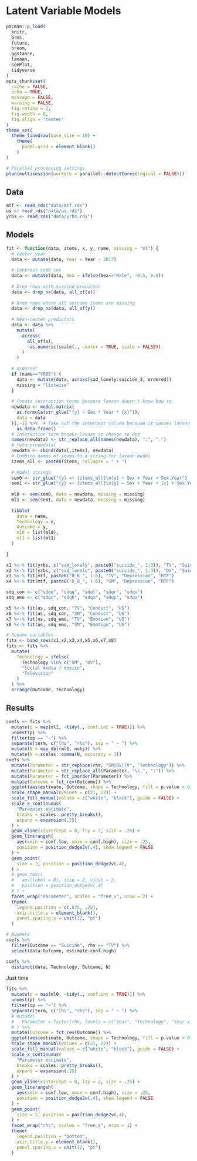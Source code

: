 # Latent Variable Models

```r
pacman::p_load(
  knitr, 
  brms, 
  future,
  broom,
  ggstance,
  lavaan,
  semPlot,
  tidyverse
)
opts_chunk$set(
  cache = FALSE,
  echo = TRUE,
  message = FALSE,
  warning = FALSE,
  fig.retina = 2, 
  fig.width = 8,
  fig.align = 'center'
)
theme_set(
  theme_linedraw(base_size = 10) +
    theme(
      panel.grid = element_blank()
    )
)
```

```r
# Parallel processing settings
plan(multisession(workers = parallel::detectCores(logical = FALSE)))
```

## Data

```r
mtf <- read_rds("data/mtf.rds")
us <- read_rds("data/us.rds")
yrbs <- read_rds("data/yrbs.rds")
```

## Models

```r
fit <- function(data, items, x, y, name, missing = "ml") {
  # Center year
  data <- mutate(data, Year = Year - 2017)
  
  # Contrast code sex
  data <- mutate(data, Sex = ifelse(Sex=="Male", -0.5, 0.5))
  
  # Drop rows with missing predictor
  data <- drop_na(data, all_of(x))
  
  # Drop rows where all outcome items are missing
  data <- drop_na(data, all_of(y))
  
  # Mean-center predictors
  data <- data %>% 
    mutate(
      across(
        all_of(x), 
        ~as.numeric(scale(., center = TRUE, scale = FALSE))
      )
    )
  
  # Ordered?
  if (name=="YRBS") {
    data <- mutate(data, across(sad_lonely:suicide_3, ordered))
    missing = "listwise"
  }
  
  # Create interaction terms because lavaan doesn't know how to
  newdata <- model.matrix(
    as.formula(str_glue("{y} ~ Sex * Year * {x}")), 
    data = data
  )[,-1] %>%  # Take out the intercept column because it causes lavaan to break
    as.data.frame()
  # Interaction term breaks lavaan so change to dot
  names(newdata) <- str_replace_all(names(newdata), ":", ".")
  # return(newdata)
  newdata <- cbind(data[,items], newdata)
  # Combine names of items to a string for lavaan model
  items_all <- paste0(items, collapse = " + ")
  
  # Model strings
  sem0 <- str_glue("{y} =~ {items_all}\n{y} ~ Sex + Year + Sex.Year")
  sem1 <- str_glue("{y} =~ {items_all}\n{y} ~ Sex + Year + {x} + Sex.Year + Sex.{x} + Year.{x} + Sex.Year.{x}")
  
  ml0 <- sem(sem0, data = newdata, missing = missing)
  ml1 <- sem(sem1, data = newdata, missing = missing)
  
  tibble(
    data = name,
    Technology = x,
    Outcome = y,
    ml0 = list(ml0),
    ml1 = list(ml1)
  )
  
}
```

```r
x1 %<-% fit(yrbs, c("sad_lonely", paste0("suicide_", 1:3)), "TV", "Suicide", "YRBS")
x2 %<-% fit(yrbs, c("sad_lonely", paste0("suicide_", 1:3)), "DV", "Suicide", "YRBS")
x3 %<-% fit(mtf, paste0("D_B_", 1:6), "TV", "Depression", "MTF")
x4 %<-% fit(mtf, paste0("D_B_", 1:6), "SM", "Depression", "MTF")

sdq_con <- c("sdqe", "sdqg", "sdql", "sdqr", "sdqv")
sdq_emo <- c("sdqc", "sdqh", "sdqm", "sdqp", "sdqx")

x5 %<-% fit(us, sdq_con, "TV", "Conduct", "US")
x6 %<-% fit(us, sdq_con, "SM", "Conduct", "US")
x7 %<-% fit(us, sdq_emo, "TV", "Emotion", "US")
x8 %<-% fit(us, sdq_emo, "SM", "Emotion", "US")

# Rename variables
fits <- bind_rows(x1,x2,x3,x4,x5,x6,x7,x8)
fits <- fits %>% 
  mutate(
    Technology = ifelse(
      Technology %in% c("SM", "DV"), 
      "Social media / device", 
      "Television"
    )
  ) %>% 
  arrange(Outcome, Technology)
```

## Results

```r
coefs <- fits %>% 
  mutate(p = map(ml1, ~tidy(., conf.int = TRUE))) %>% 
  unnest(p) %>% 
  filter(op == "~") %>%
  separate(term, c("lhs", "rhs"), sep = " ~ ") %>% 
  mutate(N = map_dbl(ml1, nobs)) %>% 
  mutate(N = scales::comma(N, accuracy = 1))
coefs %>% 
  mutate(Parameter = str_replace(rhs, "SM|DV|TV", "Technology")) %>%
  mutate(Parameter = str_replace_all(Parameter, "\\.", ":")) %>% 
  mutate(Parameter = fct_inorder(Parameter)) %>% 
  mutate(Outcome = fct_rev(Outcome)) %>% 
  ggplot(aes(estimate, Outcome, shape = Technology, fill = p.value < 0.05)) +
  scale_shape_manual(values = c(21, 22)) +
  scale_fill_manual(values = c("white", "black"), guide = FALSE) +
  scale_x_continuous(
    "Parameter estimate",
    breaks = scales::pretty_breaks(), 
    expand = expansion(.25)
  ) +
  geom_vline(xintercept = 0, lty = 2, size = .25) +
  geom_linerangeh(
    aes(xmin = conf.low, xmax = conf.high), size = .25,
    position = position_dodge2v(.4), show.legend = FALSE
  ) +
  geom_point(
    size = 2, position = position_dodge2v(.4),
  ) +
  # geom_text(
  #   aes(label = N), size = 2, vjust = 2,
  #   position = position_dodge2v(.4)
  # ) +
  facet_wrap("Parameter", scales = "free_x", nrow = 2) +
  theme(
    legend.position = c(.875, .25),
    axis.title.y = element_blank(), 
    panel.spacing.x = unit(12, "pt")
  )
```

```r
# Numbers
coefs %>% 
  filter(Outcome == "Suicide", rhs == "TV") %>% 
  select(data:Outcome, estimate:conf.high)
```


```r
coefs %>% 
  distinct(data, Technology, Outcome, N)
```


Just time

```r
fits %>% 
  mutate(p = map(ml0, ~tidy(., conf.int = TRUE))) %>% 
  unnest(p) %>% 
  filter(op == "~") %>%
  separate(term, c("lhs", "rhs"), sep = " ~ ") %>% 
  # mutate(
  #   Parameter = factor(rhs, levels = c("Year", "Technology", "Year x Technology"))
  # ) %>% 
  mutate(Outcome = fct_rev(Outcome)) %>% 
  ggplot(aes(estimate, Outcome, shape = Technology, fill = p.value < 0.05)) +
  scale_shape_manual(values = c(21, 22)) +
  scale_fill_manual(values = c("white", "black"), guide = FALSE) +
  scale_x_continuous(
    "Parameter estimate",
    breaks = scales::pretty_breaks(), 
    expand = expansion(.25)
  ) +
  geom_vline(xintercept = 0, lty = 2, size = .25) +
  geom_linerangeh(
    aes(xmin = conf.low, xmax = conf.high), size = .25,
    position = position_dodge2v(.4), show.legend = FALSE
  ) +
  geom_point(
    size = 2, position = position_dodge2v(.4),
  ) +
  facet_wrap("rhs", scales = "free_x", nrow = 1) +
  theme(
    legend.position = "bottom",
    axis.title.y = element_blank(), 
    panel.spacing.x = unit(12, "pt")
  )
```

